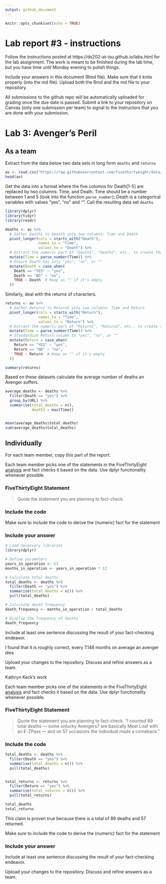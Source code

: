 ```yaml
---
output: github_document
---
```


<!-- README.md is generated from README.Rmd. Please edit the README.Rmd file -->


```r
knitr::opts_chunk$set(echo = TRUE)
```

# Lab report #3 - instructions

Follow the instructions posted at https://ds202-at-isu.github.io/labs.html for the lab assignment. The work is meant to be finished during the lab time, but you have time until Monday evening to polish things.

Include your answers in this document (Rmd file). Make sure that it knits properly (into the md file). Upload both the Rmd and the md file to your repository.  

All submissions to the github repo will be automatically uploaded for grading once the due date is passed.
Submit a link to your repository on Canvas (only one submission per team) to signal to the instructors that you are done with your submission.

# Lab 3: Avenger's Peril

## As a team

Extract from the data below two data sets in long form `deaths` and `returns`

```r
av <- read.csv("https://raw.githubusercontent.com/fivethirtyeight/data/master/avengers/avengers.csv", stringsAsFactors = FALSE)
head(av)
```

Get the data into a format where the five columns for Death[1-5] are replaced by two columns: Time, and Death. Time should be a number between 1 and 5 (look into the function `parse_number`); Death is a categorical variables with values "yes", "no" and "". Call the resulting data set `deaths`. 

```r
library(dplyr)
library(tidyr)
library(readr)

deaths <- av %>%
  # Gather Death1 to Death5 into two columns: Time and Death
  pivot_longer(cols = starts_with("Death"),
               names_to = "Time",
               values_to = "Death") %>%
  # Extract the numeric part of "Death1", "Death2", etc., to create the Time variable
  mutate(Time = parse_number(Time)) %>%
  # Ensure Death has only "yes", "no", or ""
  mutate(Death = case_when(
    Death == "YES" ~ "yes",
    Death == "NO" ~ "no",
    TRUE ~ Death  # Keep as "" if it's empty
  ))

```


Similarly, deal with the returns of characters.

```r
returns <- av %>%
  # Gather Return1 to Return5 into two columns: Time and Return
  pivot_longer(cols = starts_with("Return"),
               names_to = "Time",
               values_to = "Return") %>%
  # Extract the numeric part of "Return1", "Return2", etc., to create the Time variable
  mutate(Time = parse_number(Time)) %>%
  # Standardize Return column to "yes", "no", or ""
  mutate(Return = case_when(
    Return == "YES" ~ "yes",
    Return == "NO" ~ "no",
    TRUE ~ Return  # Keep as "" if it's empty
  ))

summary(returns)
```



Based on these datasets calculate the average number of deaths an Avenger suffers. 

```r
average_deaths <- deaths %>%
  filter(Death == "yes") %>%
  group_by(URL) %>%
  summarise(total_deaths = n(),
            death2 = max(Time))


mean(average_deaths$total_deaths)
sum(average_deaths$total_deaths)
```



## Individually

For each team member, copy this part of the report. 

Each team member picks one of the statements in the FiveThirtyEight [analysis](https://fivethirtyeight.com/features/avengers-death-comics-age-of-ultron/) and fact checks it based on the data. Use dplyr functionality whenever possible.

### FiveThirtyEight Statement

> Quote the statement you are planning to fact-check.

### Include the code

Make sure to include the code to derive the (numeric) fact for the statement

### Include your answer

```r
# Load necessary libraries
library(dplyr)

# Define parameters
years_in_operation <- 53
months_in_operation <- years_in_operation * 12

# Calculate total deaths
total_deaths <- deaths %>%
  filter(Death == "yes") %>%
  summarise(total_deaths = n()) %>%
  pull(total_deaths)

# Calculate death frequency
death_frequency <- months_in_operation / total_deaths

# Display the frequency of deaths
death_frequency

```


Include at least one sentence discussing the result of your fact-checking endeavor.

I found that it is roughly correct, every 7.146 months on average an avenger dies

Upload your changes to the repository. Discuss and refine answers as a team.



Kathryn Keck's work

Each team member picks one of the statements in the FiveThirtyEight [analysis](https://fivethirtyeight.com/features/avengers-death-comics-age-of-ultron/) and fact checks it based on the data. Use dplyr functionality whenever possible.

### FiveThirtyEight Statement

> Quote the statement you are planning to fact-check.
"I counted 89 total deaths — some unlucky Avengers7 are basically Meat Loaf with an E-ZPass — and on 57 occasions the individual made a comeback."

### Include the code

```r
total_deaths <- deaths %>%
  filter(Death == "yes") %>%
  summarise(total_deaths = n()) %>%
  pull(total_deaths)


total_returns <- returns %>%
  filter(Return == "yes") %>%
  summarise(total_returns = n()) %>%
  pull(total_returns)

total_deaths
total_returns
```

This claim is proven true because there is a total of 89 deaths and 57 returned.

Make sure to include the code to derive the (numeric) fact for the statement

### Include your answer

Include at least one sentence discussing the result of your fact-checking endeavor.

Upload your changes to the repository. Discuss and refine answers as a team.
